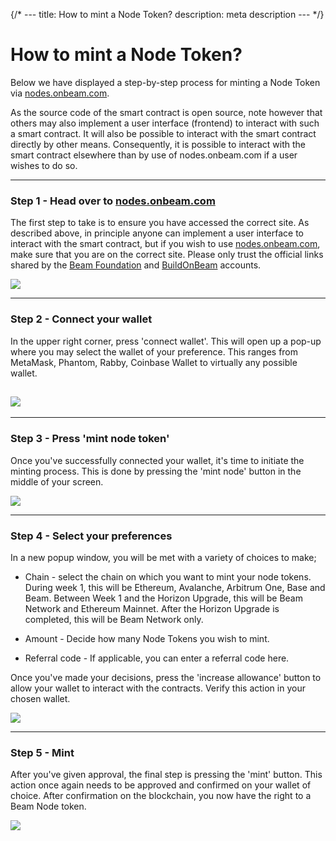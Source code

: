 {/* ---
title: How to mint a Node Token?
description: meta description
--- */}

# How to mint a Node Token?

Below we have displayed a step-by-step process for minting a Node Token via [nodes.onbeam.com](http://nodes.onbeam.com).

As the source code of the smart contract is open source, note however that others may also implement a user interface (frontend) to interact with such a smart contract. It will also be possible to interact with the smart contract directly by other means. Consequently, it is possible to interact with the smart contract elsewhere than by use of nodes.onbeam.com if a user wishes to do so.

---

### Step 1 - Head over to [nodes.onbeam.com](http://nodes.onbeam.com)

The first step to take is to ensure you have accessed the correct site. As described above, in principle anyone can implement a user interface to interact with the smart contract, but if you wish to use [nodes.onbeam.com](http://nodes.onbeam.com), make sure that you are on the correct site. Please only trust the official links shared by the [Beam Foundation](http://x.com/beamfdn) and [BuildOnBeam](http://x.com/buildonbeam) accounts.

![](https://lh7-rt.googleusercontent.com/docsz/AD_4nXcdN3ToV6oTBYK8nXBs4OYmBgiEI2veeBvUY7jzq5M3sekW2UEzrplRcIUIXeqvSOvTcu9JdegPVB4nilkdwxj2Sy_wqIEkLDOe0b51DwKePW1YTjkbGRkBFY7-wqGBds6A2gqdbA?key=YbApXu9XiZv637JVpmPQy_fv)

---

### Step 2 - Connect your wallet

In the upper right corner, press 'connect wallet'. This will open up a pop-up where you may select the wallet of your preference. This ranges from MetaMask, Phantom, Rabby, Coinbase Wallet to virtually any possible wallet.

## ![](https://lh7-rt.googleusercontent.com/docsz/AD_4nXfZO0NvT7IWnZhecYCcnON2uZc3JWYqRmo9q0HPYEWnNT2cGko5BMaRQ1EynYO30N_brsoN4NnDdH7mHwfDnYoW1M-HeNPB1wEAvpr7v9GVFSDLFPk0umNqYkoP_ZaHx0lqT9DcRw?key=YbApXu9XiZv637JVpmPQy_fv)

---

### Step 3 - Press 'mint node token'

Once you've successfully connected your wallet, it's time to initiate the minting process. This is done by pressing the 'mint node' button in the middle of your screen.

![](https://lh7-rt.googleusercontent.com/docsz/AD_4nXdHZ_VUXhJrPf8CQaCMW-aI3oFOnSO-kFYq2nbGgMs26MkUsIqQYu2ciRrT2LleViqFMyWfDHMFvBhKzLxZxEF5tvO7DBlR7Kb1mQqzG3rRtMKNrXRYiRqFAEB1HU1Ekc2jXgQUCg?key=YbApXu9XiZv637JVpmPQy_fv)


---

### Step 4 - Select your preferences

In a new popup window, you will be met with a variety of choices to make;


-   Chain - select the chain on which you want to mint your node tokens. During week 1, this will be Ethereum, Avalanche, Arbitrum One, Base and Beam. Between Week 1 and the Horizon Upgrade, this will be Beam Network and Ethereum Mainnet. After the Horizon Upgrade is completed, this will be Beam Network only.

-   Amount - Decide how many Node Tokens you wish to mint.

-   Referral code - If applicable, you can enter a referral code here.



Once you've made your decisions, press the 'increase allowance' button to allow your wallet to interact with the contracts. Verify this action in your chosen wallet.


![](https://lh7-rt.googleusercontent.com/docsz/AD_4nXdaf9SMVrgRAs5-ouCK4GjA9um6pfBfkZayWvjJPCSuqBH32UjNKlwlHby-kfQJACKvwZM4IW1DjWPB822Bmoty2R_sREjoCG0-4xsEY0qWEOrYr9vo93HJAia6DPYmNTUjpDpL?key=YbApXu9XiZv637JVpmPQy_fv)

----

### Step 5 - Mint

After you've given approval, the final step is pressing the 'mint' button. This action once again needs to be approved and confirmed on your wallet of choice. After confirmation on the blockchain, you now have the right to a Beam Node token.

![](https://lh7-rt.googleusercontent.com/docsz/AD_4nXcMMgOqMdM0d4MvdRJMmua5BGqVceFazPEhQ1pTuIUpR_Z1oSoAwxOHIRrHcLwWVA9hRUO_WVhvRbKw7XIsgGFEvlLTbE8PysxuRdMzySirA4RrbQr5xDNqqX3BAK3EbIxnVszS?key=YbApXu9XiZv637JVpmPQy_fv)
